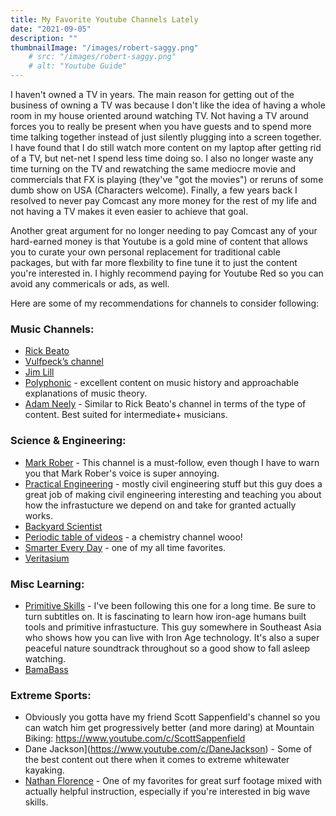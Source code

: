 ```yaml
---
title: My Favorite Youtube Channels Lately
date: "2021-09-05"
description: ""
thumbnailImage: "/images/robert-saggy.png"
    # src: "/images/robert-saggy.png"
    # alt: "Youtube Guide"
---
```


I haven't owned a TV in years.  The main reason for getting out of the business of owning a TV was because I don't like the idea of having a whole room in my house oriented around watching TV.  Not having a TV around forces you to really be present when you have guests and to spend more time talking together instead of just silently plugging into a screen together.  I have found that I do still watch more content on my laptop after getting rid of a TV, but net-net I spend less time doing so.  I also no longer waste any time turning on the TV and rewatching the same mediocre movie and commercials that FX is playing (they've "got the movies") or reruns of some dumb show on USA (Characters welcome).  Finally, a few years back I resolved to never pay Comcast any more money for the rest of my life and not having a TV makes it even easier to achieve that goal.  

Another great argument for no longer needing to pay Comcast any of your hard-earned money is that Youtube is a gold mine of content that allows you to curate your own personal replacement for traditional cable packages, but with far more flexbility to fine tune it to just the content you're interested in.  I highly recommend paying for Youtube Red so you can avoid any commericals or ads, as well.  

Here are some of my recommendations for channels to consider following:

### Music Channels:
- [Rick Beato](https://www.youtube.com/c/RickBeato_)
- [Vulfpeck’s channel](https://www.youtube.com/user/DJparadiddle)
- [Jim Lill](https://www.youtube.com/user/JimLill45)
- [Polyphonic](https://www.youtube.com/c/Polyphonic) - excellent content on music history and approachable explanations of music theory.
- [Adam Neely](https://www.youtube.com/c/AdamNeely) - Similar to Rick Beato's channel in terms of the type of content.  Best suited for intermediate+ musicians. 

### Science & Engineering:
- [Mark Rober](https://www.youtube.com/user/onemeeeliondollars) - This channel is a must-follow, even though I have to warn you that Mark Rober's voice is super annoying. 
- [Practical Engineering](https://www.youtube.com/c/PracticalEngineeringChannel) - mostly civil engineering stuff but this guy does a great job of making civil engineering interesting and teaching you about how the infrastucture we depend on and take for granted actually works. 
- [Backyard Scientist](https://www.youtube.com/c/TheBackyardScientist)
- [Periodic table of videos](https://www.youtube.com/user/periodicvideos) - a chemistry channel wooo!
- [Smarter Every Day](https://www.youtube.com/c/smartereveryday) - one of my all time favorites.
- [Veritasium](https://www.youtube.com/c/veritasium)

### Misc Learning:
- [Primitive Skills](https://www.youtube.com/c/PrimitiveSkillsnet) - I've been following this one for a long time.   Be sure to turn subtitles on.  It is fascinating to learn how iron-age humans built tools and primitive infrastucture.  This guy somewhere in Southeast Asia who shows how you can live with Iron Age technology.  It's also a super peaceful nature soundtrack throughout so a good show to fall asleep watching.  
- [BamaBass](https://www.youtube.com/c/BamaBassOfficial)

### Extreme Sports:
- Obviously you gotta have my friend Scott Sappenfield's channel so you can watch him get progressively better (and more daring) at Mountain Biking: https://www.youtube.com/c/ScottSappenfield
- Dane Jackson](https://www.youtube.com/c/DaneJackson) - Some of the best content out there when it comes to extreme whitewater kayaking.
- [Nathan Florence](https://www.youtube.com/watch?v=LkKS3xsYLdo&t=805s) - One of my favorites for great surf footage mixed with actually helpful instruction, especially if you're interested in big wave skills.